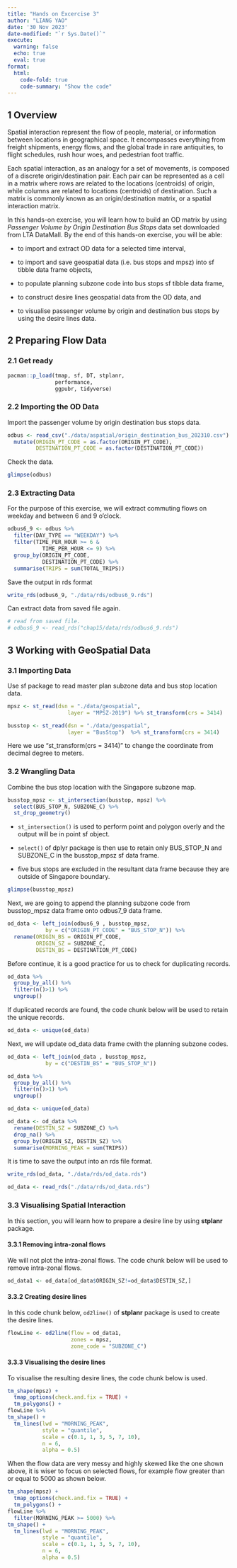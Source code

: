 ```yaml
---
title: "Hands on Excercise 3"
author: "LIANG YAO"
date: '30 Nov 2023'
date-modified: "`r Sys.Date()`"
execute: 
  warning: false
  echo: true
  eval: true
format: 
  html: 
    code-fold: true
    code-summary: "Show the code"
---
```


## **1 Overview**

Spatial interaction represent the flow of people, material, or information between locations in geographical space. It encompasses everything from freight shipments, energy flows, and the global trade in rare antiquities, to flight schedules, rush hour woes, and pedestrian foot traffic.

Each spatial interaction, as an analogy for a set of movements, is composed of a discrete origin/destination pair. Each pair can be represented as a cell in a matrix where rows are related to the locations (centroids) of origin, while columns are related to locations (centroids) of destination. Such a matrix is commonly known as an origin/destination matrix, or a spatial interaction matrix.

In this hands-on exercise, you will learn how to build an OD matrix by using *Passenger Volume by Origin Destination Bus Stops* data set downloaded from LTA DataMall. By the end of this hands-on exercise, you will be able:

-   to import and extract OD data for a selected time interval,

-   to import and save geospatial data (i.e. bus stops and mpsz) into sf tibble data frame objects,

-   to populate planning subzone code into bus stops sf tibble data frame,

-   to construct desire lines geospatial data from the OD data, and

-   to visualise passenger volume by origin and destination bus stops by using the desire lines data.

## **2 Preparing Flow Data**

### **2.1 Get ready**

```r
pacman::p_load(tmap, sf, DT, stplanr,
               performance,
               ggpubr, tidyverse)
```

### **2.2 Importing the OD Data**

Import the passenger volume by origin destination bus stops data.

```r
odbus <- read_csv("./data/aspatial/origin_destination_bus_202310.csv") %>%
  mutate(ORIGIN_PT_CODE = as.factor(ORIGIN_PT_CODE),
         DESTINATION_PT_CODE = as.factor(DESTINATION_PT_CODE))
```

Check the data.

```r
glimpse(odbus)
```

### **2.3 Extracting Data**

For the purpose of this exercise, we will extract commuting flows on weekday and between 6 and 9 o'clock.

```r
odbus6_9 <- odbus %>%
  filter(DAY_TYPE == "WEEKDAY") %>%
  filter(TIME_PER_HOUR >= 6 &
           TIME_PER_HOUR <= 9) %>%
  group_by(ORIGIN_PT_CODE,
           DESTINATION_PT_CODE) %>%
  summarise(TRIPS = sum(TOTAL_TRIPS))
```

Save the output in rds format

```r
write_rds(odbus6_9, "./data/rds/odbus6_9.rds")
```

Can extract data from saved file again.

```r
# read from saved file.
# odbus6_9 <- read_rds("chap15/data/rds/odbus6_9.rds")
```

## **3 Working with GeoSpatial Data**

### **3.1 Importing Data**

Use sf package to read master plan subzone data and bus stop location data.

```r
mpsz <- st_read(dsn = "./data/geospatial",
                   layer = "MPSZ-2019") %>% st_transform(crs = 3414)
```

```r
busstop <- st_read(dsn = "./data/geospatial",
                   layer = "BusStop")  %>% st_transform(crs = 3414)
```

::: callout-tip
Here we use "st_transform(crs = 3414)" to change the coordinate from decimal degree to meters.
:::

### **3.2 Wrangling Data**

Combine the bus stop location with the Singapore subzone map.

```r
busstop_mpsz <- st_intersection(busstop, mpsz) %>%
  select(BUS_STOP_N, SUBZONE_C) %>%
  st_drop_geometry()
```

-   `st_intersection()` is used to perform point and polygon overly and the output will be in point sf object.

-   `select()` of dplyr package is then use to retain only BUS_STOP_N and SUBZONE_C in the busstop_mpsz sf data frame.

-   five bus stops are excluded in the resultant data frame because they are outside of Singapore boundary.

```r
glimpse(busstop_mpsz)
```

Next, we are going to append the planning subzone code from busstop_mpsz data frame onto odbus7_9 data frame.

```r
od_data <- left_join(odbus6_9 , busstop_mpsz,
            by = c("ORIGIN_PT_CODE" = "BUS_STOP_N")) %>%
  rename(ORIGIN_BS = ORIGIN_PT_CODE,
         ORIGIN_SZ = SUBZONE_C,
         DESTIN_BS = DESTINATION_PT_CODE)
```

Before continue, it is a good practice for us to check for duplicating records.

```r
od_data %>%
  group_by_all() %>%
  filter(n()>1) %>%
  ungroup()
```

If duplicated records are found, the code chunk below will be used to retain the unique records.

```r
od_data <- unique(od_data)
```

Next, we will update od_data data frame cwith the planning subzone codes.

```r
od_data <- left_join(od_data , busstop_mpsz,
            by = c("DESTIN_BS" = "BUS_STOP_N")) 
```

```r
od_data %>%
  group_by_all() %>%
  filter(n()>1) %>%
  ungroup()
```

```r
od_data <- unique(od_data)
```

```r
od_data <- od_data %>%
  rename(DESTIN_SZ = SUBZONE_C) %>%
  drop_na() %>%
  group_by(ORIGIN_SZ, DESTIN_SZ) %>%
  summarise(MORNING_PEAK = sum(TRIPS))
```

It is time to save the output into an rds file format.

```r
write_rds(od_data, "./data/rds/od_data.rds")
```

```r
od_data <- read_rds("./data/rds/od_data.rds")
```

### **3.3 Visualising Spatial Interaction**

In this section, you will learn how to prepare a desire line by using **stplanr** package.

#### 3.3.1 **Removing intra-zonal flows**

We will not plot the intra-zonal flows. The code chunk below will be used to remove intra-zonal flows.

```r
od_data1 <- od_data[od_data$ORIGIN_SZ!=od_data$DESTIN_SZ,]
```

#### 3.3.2 **Creating desire lines**

In this code chunk below, `od2line()` of **stplanr** package is used to create the desire lines.

```r
flowLine <- od2line(flow = od_data1, 
                    zones = mpsz,
                    zone_code = "SUBZONE_C")
```

#### 3.3.3 **Visualising the desire lines**

To visualise the resulting desire lines, the code chunk below is used.

```r
tm_shape(mpsz) +
  tmap_options(check.and.fix = TRUE) +
  tm_polygons() +
flowLine %>%  
tm_shape() +
  tm_lines(lwd = "MORNING_PEAK",
           style = "quantile",
           scale = c(0.1, 1, 3, 5, 7, 10),
           n = 6,
           alpha = 0.5)
```

When the flow data are very messy and highly skewed like the one shown above, it is wiser to focus on selected flows, for example flow greater than or equal to 5000 as shown below.

```r
tm_shape(mpsz) +
  tmap_options(check.and.fix = TRUE) +
  tm_polygons() +
flowLine %>%  
  filter(MORNING_PEAK >= 5000) %>%
tm_shape() +
  tm_lines(lwd = "MORNING_PEAK",
           style = "quantile",
           scale = c(0.1, 1, 3, 5, 7, 10),
           n = 6,
           alpha = 0.5)
```
